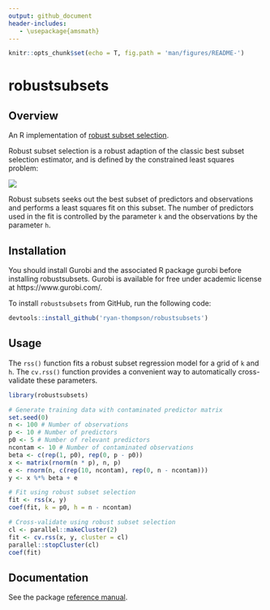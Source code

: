 ```yaml
---
output: github_document
header-includes:
   - \usepackage{amsmath}
---
```


```r
knitr::opts_chunk$set(echo = T, fig.path = 'man/figures/README-')
```

# robustsubsets

## Overview

An R implementation of [robust subset selection](https://arxiv.org/abs/2005.08217).

Robust subset selection is a robust adaption of the classic best subset selection estimator, and is defined by the constrained least squares problem:

![](man/figures/README-equation.png)<!-- -->

Robust subsets seeks out the best subset of predictors and observations and performs a least squares fit on this subset. The number of predictors used in the fit is controlled by the parameter `k` and the observations by the parameter `h`.

## Installation

You should install Gurobi and the associated R package gurobi before installing robustsubsets. Gurobi is available for free under academic license at https://www.gurobi.com/.

To install `robustsubsets` from GitHub, run the following code:

``` r
devtools::install_github('ryan-thompson/robustsubsets')
```

## Usage

The `rss()` function fits a robust subset regression model for a grid of `k` and `h`. The `cv.rss()` function provides a convenient way to automatically cross-validate these parameters.

```r
library(robustsubsets)

# Generate training data with contaminated predictor matrix
set.seed(0)
n <- 100 # Number of observations
p <- 10 # Number of predictors
p0 <- 5 # Number of relevant predictors
ncontam <- 10 # Number of contaminated observations
beta <- c(rep(1, p0), rep(0, p - p0))
x <- matrix(rnorm(n * p), n, p)
e <- rnorm(n, c(rep(10, ncontam), rep(0, n - ncontam)))
y <- x %*% beta + e

# Fit using robust subset selection
fit <- rss(x, y)
coef(fit, k = p0, h = n - ncontam)

# Cross-validate using robust subset selection
cl <- parallel::makeCluster(2)
fit <- cv.rss(x, y, cluster = cl)
parallel::stopCluster(cl)
coef(fit)
```

## Documentation

See the package [reference manual](robustsubsets_1.1.0.pdf).
